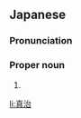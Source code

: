 ==Japanese==
{{ja-kanjitab|しん|じ}}

===Pronunciation===
{{ja-pron|しんじ}}

===Proper noun===
{{ja-pos|proper|しんじ}}

# {{given name|male|lang=ja|sort=しんじ}}

[[li:真治]]
